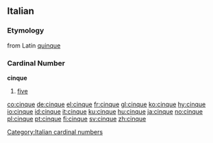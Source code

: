 ==Italian==
===Etymology===
from Latin [[quinque]]

===Cardinal Number===
'''cinque'''

# [[five]]

[[Category:Italian cardinal numbers]]

[[co:cinque]]
[[de:cinque]]
[[el:cinque]]
[[fr:cinque]]
[[gl:cinque]]
[[ko:cinque]]
[[hy:cinque]]
[[io:cinque]]
[[id:cinque]]
[[it:cinque]]
[[ku:cinque]]
[[hu:cinque]]
[[ja:cinque]]
[[no:cinque]]
[[pl:cinque]]
[[pt:cinque]]
[[fi:cinque]]
[[sv:cinque]]
[[zh:cinque]]